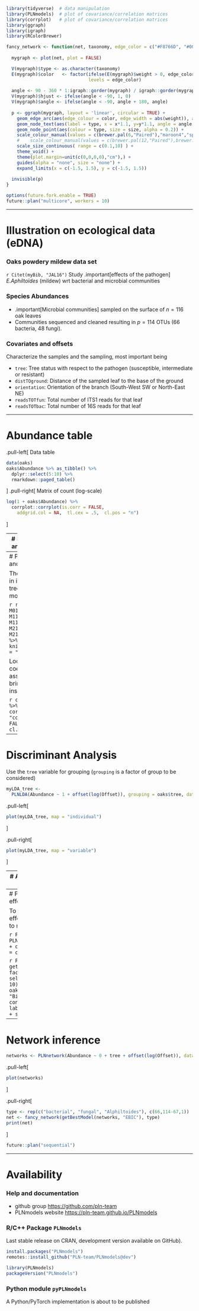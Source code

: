```r
library(tidyverse)  # data manipulation
library(PLNmodels)  # plot of covariance/correlation matrices
library(corrplot)   # plot of covariance/correlation matrices
library(ggraph)
library(igraph)
library(RColorBrewer)

fancy_network <- function(net, taxonomy, edge_color = c("#F8766D", "#00BFC4")) {
  
  mygraph <- plot(net, plot = FALSE)

  V(mygraph)$type <- as.character(taxonomy)
  E(mygraph)$color   <- factor(ifelse(E(mygraph)$weight > 0, edge_color[1], edge_color[2]), 
                               levels = edge_color)
  
  angle <- 90 - 360 * 1:igraph::gorder(mygraph) / igraph::gorder(mygraph)
  V(mygraph)$hjust <- ifelse(angle < -90, 1, 0)
  V(mygraph)$angle <- ifelse(angle < -90, angle + 180, angle)
  
  p <- ggraph(mygraph, layout = 'linear', circular = TRUE) + 
    geom_edge_arc(aes(edge_colour = color, edge_width = abs(weight)), alpha = 0.5, show.legend = FALSE) +
    geom_node_text(aes(label = type, x = x*1.1, y=y*1.1, angle = angle, hjust = hjust), size = 2, alpha = 1) +
    geom_node_point(aes(colour = type, size = size, alpha = 0.2)) +
    scale_colour_manual(values = c(brewer.pal(6,"Paired"),"maroon4","springgreen", "tan4","plum","brown4","burlywood",brewer.pal(8, "Dark2"), "navy")) +
    #    scale_colour_manual(values = c(brewer.pal(12,"Paired"),brewer.pal(8, "Dark2"), "navy")) +
    scale_size_continuous( range = c(0.1,10) ) +
    theme_void() +
    theme(plot.margin=unit(c(0,0,0,0),"cm"),) + 
    guides(alpha = "none", size = "none") + 
    expand_limits(x = c(-1.5, 1.5), y = c(-1.5, 1.5))
  
  invisible(p)
}
```

```r
options(future.fork.enable = TRUE)
future::plan("multicore", workers = 10)
```

---

# Illustration on ecological data (eDNA)

### Oaks powdery mildew data set

`r Citet(myBib, "JAL16")` Study .important[effects of the pathogen] _E.Aphiltoïdes_ (mildew) wrt bacterial and microbial communities

### Species Abundances

- .important[Microbial communities] sampled on the surface of $n = 116$ oak leaves
- Communities sequenced and cleaned resulting in $p=114$ OTUs (66 bacteria, 48 fungi).

### Covariates and offsets

Characterize the samples and the sampling, most important being

- `tree`: Tree status with respect to the pathogen (susceptible, intermediate or resistant)
- `distTOground`: Distance of the sampled leaf to the base of the ground
- `orientation`: Orientation of the branch (South-West SW or North-East NE)
- `readsTOTfun`: Total number of ITS1 reads for that leaf
- `readsTOTbac`: Total number of 16S reads for that leaf

---

# Abundance table

.pull-left[
Data table
```r
data(oaks)
oaks$Abundance %>% as_tibble() %>% 
  dplyr::select(5:10) %>% 
  rmarkdown::paged_table()
```
]
.pull-right[
Matrix of count (log-scale)

```r
log(1 + oaks$Abundance) %>% 
  corrplot::corrplot(is.corr = FALSE,
    addgrid.col = NA,  tl.cex = .5,  cl.pos = "n")
```
]

---
#  PLN with offsets and covariates (1)

## Offset: .small[modeling sampling effort]

The predefined offset uses the total sum of reads, accounting for technologies specific to fungi and bacteria:

```r
M01_oaks <- PLN(Abundance ~ 1 + offset(log(Offset)) , oaks)
```

## Covariates: .small[tree and orientation effects ('ANOVA'-like) ]

The `tree` status is a natural candidate for explaining a part of the variance.

- We chose to describe the tree effect in the regression coefficient (mean)
- A possibly spurious effect regarding the interactions  between species (covariance).

```r
M11_oaks <- PLN(Abundance ~ 0 + tree + offset(log(Offset)), oaks)
```

What about adding more covariates in the model, e.g. the orientation?

```r
M21_oaks <- PLN(Abundance ~  0 + tree + orientation + offset(log(Offset)), oaks)
```

---
#  PLN with offsets and covariates (2)

There is a clear gain in introducing the tree covariate in the model:

```r
rbind(M01 = M01_oaks$criteria,
      M11 = M11_oaks$criteria, M21 = M21_oaks$criteria) %>% 
  knitr::kable(format = "html")
```

Looking at the coefficients $\mathbf{B}$ associated with `tree` bring additional insights:

```r
coef(M11_oaks) %>% t() %>% corrplot(method = "color", is.corr = FALSE, tl.cex = 1, cl.pos = "n")
```

---

# Discriminant Analysis

Use the `tree` variable for grouping (`grouping` is a factor of group to be considered)

```r
myLDA_tree <- 
  PLNLDA(Abundance ~ 1 + offset(log(Offset)), grouping = oaks$tree, data = oaks)
```

.pull-left[
```r
plot(myLDA_tree, map = "individual")
```
]

.pull-right[
```r
plot(myLDA_tree, map = "variable")
```
]

---
# A PCA analysis of the oaks data set

```r
PCA_offset <- PLNPCA(Abundance ~ 1 + offset(log(Offset)), data = oaks, ranks = 1:30)
```

<small>
```r
getBestModel(PCA_offset, "BIC") %>% factoextra::fviz_pca_biplot(
  select.var = list(contrib = 10), addEllipses = TRUE, habillage = oaks$tree,
  title = "Biplot (10 most contributing species)"
  ) + labs(col = "tree status") + scale_color_viridis_d()
```
</small>

---
# PCA: removing covariate effects

To hopefully find some hidden effects in the data, we can try to remove confounding ones:

```r
PCA_tree <- 
  PLNPCA(Abundance ~ 0 + tree + offset(log(Offset)), data = oaks, ranks = 1:30)
```

```r
PCA_tree %>% getBestModel("BIC") %>% 
factoextra::fviz_pca_biplot(
  select.var = list(contrib = 10), col.ind = oaks$distTOground,
  title = "Biplot (10 most contributing species)"
  ) + labs(col = "distance (cm)") + scale_color_viridis_c()
```

---
# Network inference

```r
networks <- PLNnetwork(Abundance ~ 0 + tree + offset(log(Offset)), data = oaks)
```

.pull-left[
```r
plot(networks)
```
]

.pull-right[
```r
type <- rep(c("bacterial", "fungal", "Alphiltoides"), c(66,114-67,1))
net <- fancy_network(getBestModel(networks, "EBIC"), type)
print(net)
```
]


```r
future::plan("sequential")
```

---

# Availability

### Help and documentation

- github group <https://github.com/pln-team>
- PLNmodels website <https://pln-team.github.io/PLNmodels> 

### R/C++ Package `PLNmodels`

Last stable release on CRAN,  development version available on GitHub).

```r
install.packages("PLNmodels")
remotes::install_github("PLN-team/PLNmodels@dev")
```

```r
library(PLNmodels)
packageVersion("PLNmodels")
```

### Python module `pyPLNmodels`

A Python/PyTorch implementation is about to be published

